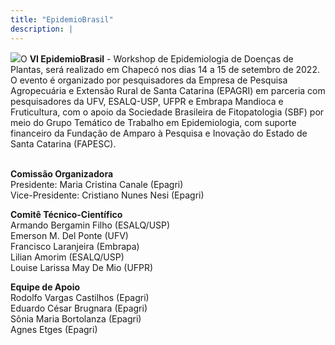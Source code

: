 ```yaml
---
title: "EpidemioBrasil"
description: |
---
```


![](img/worskshop-logo.png)O **VI EpidemioBrasil** - Workshop de Epidemiologia de Doenças de Plantas, será realizado em Chapecó nos dias 14 a 15 de setembro de 2022. O evento é organizado por pesquisadores da Empresa de Pesquisa Agropecuária e Extensão Rural de Santa Catarina (EPAGRI) em parceria com pesquisadores da UFV, ESALQ-USP, UFPR e Embrapa Mandioca e Fruticultura, com o apoio da Sociedade Brasileira de Fitopatologia (SBF) por meio do Grupo Temático de Trabalho em Epidemiologia, com suporte financeiro da Fundação de Amparo à Pesquisa e Inovação do Estado de Santa Catarina (FAPESC).

\
**Comissão Organizadora**\
Presidente: Maria Cristina Canale (Epagri)\
Vice-Presidente: Cristiano Nunes Nesi (Epagri)

**Comitê Técnico-Científico**\
Armando Bergamin Filho (ESALQ/USP)\
Emerson M. Del Ponte (UFV)\
Francisco Laranjeira (Embrapa)\
Lilian Amorim (ESALQ/USP)\
Louise Larissa May De Mio (UFPR)

**Equipe de Apoio**\
Rodolfo Vargas Castilhos (Epagri)\
Eduardo César Brugnara (Epagri)\
Sônia Maria Bortolanza (Epagri)\
Agnes Etges (Epagri)
